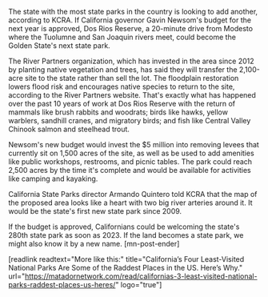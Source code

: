 The state with the most state parks in the country is looking to add another, according to KCRA. If California governor Gavin Newsom's budget for the next year is approved, Dos Rios Reserve, a 20-minute drive from Modesto where the Tuolumne and San Joaquin rivers meet, could become the Golden State's next state park. 



The River Partners organization, which has invested in the area since 2012 by planting native vegetation and trees, has said they will transfer the 2,100-acre site to the state rather than sell the lot. The floodplain restoration lowers flood risk and encourages native species to return to the site, according to the River Partners website. That's exactly what has happened over the past 10 years of work at Dos Rios Reserve with the return of mammals like brush rabbits and woodrats; birds like hawks, yellow warblers, sandhill cranes, and migratory birds; and fish like Central Valley Chinook salmon and steelhead trout.

Newsom's new budget would invest the $5 million into removing levees that currently sit on 1,500 acres of the site, as well as be used to add amenities like public workshops, restrooms, and picnic tables. The park could reach 2,500 acres by the time it's complete and would be available for activities like camping and kayaking.

California State Parks director Armando Quintero told KCRA that the map of the proposed area looks like a heart with two big river arteries around it. It would be the state's first new state park since 2009.

If the budget is approved, Californians could be welcoming the state's 280th state park as soon as 2023. If the land becomes a state park, we might also know it by a new name. [mn-post-ender]

[readlink readtext="More like this:" title="California’s Four Least-Visited National Parks Are Some of the Raddest Places in the US. Here’s Why."  url="https://matadornetwork.com/read/californias-3-least-visited-national-parks-raddest-places-us-heres/" logo="true"]
